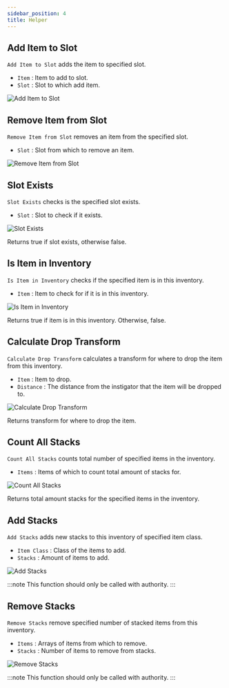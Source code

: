 ```yaml
---
sidebar_position: 4
title: Helper
---
```



## Add Item to Slot

`Add Item to Slot` adds the item to specified slot.
* `Item` <Step text="1"/> : Item to add to slot.
* `Slot` <Step text="2"/> : Slot to which add item.

![Add Item to Slot](_static/img/helper/add-item-to-slot.png)

## Remove Item from Slot

`Remove Item from Slot` removes an item from the specified slot.
* `Slot` <Step text="1"/> : Slot from which to remove an item.

![Remove Item from Slot](_static/img/helper/remove-item-from-slot.png)

## Slot Exists

`Slot Exists` checks is the specified slot exists.
* `Slot` <Step text="1"/> : Slot to check if it exists.

![Slot Exists](_static/img/helper/slot-exists.png)

Returns true if slot exists, otherwise false.

## Is Item in Inventory

`Is Item in Inventory` checks if the specified item is in this inventory.
* `Item` <Step text="1"/> : Item to check for if it is in this inventory.

![Is Item in Inventory](_static/img/helper/is-item-in-inventory.png)

Returns true if item is in this inventory. Otherwise, false.

## Calculate Drop Transform

`Calculate Drop Transform` calculates a transform for where to drop the item from this inventory.
* `Item` <Step text="1"/> : Item to drop.
* `Distance` <Step text="2"/> : The distance from the instigator that the item will be dropped to.

![Calculate Drop Transform](_static/img/helper/calculate-drop-transform.png)

Returns transform for where to drop the item.

## Count All Stacks

`Count All Stacks` counts total number of specified items in the inventory.
* `Items` <Step text="1"/> : Items of which to count total amount of stacks for.

![Count All Stacks](_static/img/helper/count-all-stacks.png)

Returns total amount stacks for the specified items in the inventory.

## Add Stacks

`Add Stacks` adds new stacks to this inventory of specified item class.
* `Item Class` <Step text="1"/> : Class of the items to add.
* `Stacks` <Step text="2"/> : Amount of items to add.

![Add Stacks](_static/img/helper/add-stacks.png)

:::note
This function should only be called with authority.
:::

## Remove Stacks

`Remove Stacks` remove specified number of stacked items from this inventory.
* `Items` <Step text="1"/> : Arrays of items from which to remove.
* `Stacks` <Step text="2"/> : Number of items to remove from stacks.

![Remove Stacks](_static/img/helper/remove-stacks.png)

:::note
This function should only be called with authority.
:::